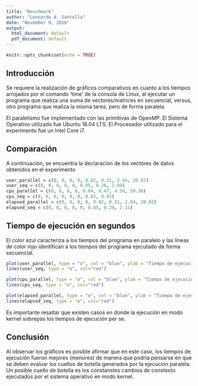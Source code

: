 ```yaml
---
title: "Benchmark"
author: "Leonardo A. Santella"
date: "November 9, 2016"
output:
  html_document: default
  pdf_document: default
---
```


```r
knitr::opts_chunk$set(echo = TRUE)
```

## Introducción

  Se requiere la realización de gráficos comparativos en cuanto a los tiempos arrojados por el comando 'time' de la consola de Linux, al ejecutar un programa que realiza una suma de vectores/matrices en secuencial, versus, otro programa que realiza la misma tarea, pero de forma paralela.
  
  El paralelismo fue implementado con las primitivas de OpenMP. El Sistema Operativo utilizado fue Ubuntu 16.04 LTS. El Procesador utilizado para el experimento fue un Intel Core i7.

## Comparación

  A continuación, se encuentra la declaración de los vectores de datos obtenidos en el experimento
```r
user_parallel = c(0, 0, 0, 0, 0.02, 0.21, 2.04, 20.82)
user_seq = c(0, 0, 0, 0, 0, 0.05, 0.26, 2.09)
cpu_parallel = c(0, 0, 0, 0, 0.04, 0.47, 4.58, 50.26)
cpu_seq = c(0, 0, 0, 0, 0, 0, 0.02, 0.05)
elapsed_parallel = c(0, 0, 0, 0, 0.02, 0.21, 2.04, 20.82)
elapsed_seq = c(0, 0, 0, 0, 0, 0.05, 0.29, 2.11)
```

## Tiempo de ejecución en segundos

El color azul caracteriza a los tiempos del programa en paralelo y las líneas de color rojo identifican a los tiempos del programa ejecutado de forma secuencial.

```r
plot(user_parallel, type = "o", col = "blue", ylab = "Tiempo de ejecucion en modo usuario", xlab = "Log10(Tamaño del vector)")
lines(user_seq, type = "o", col="red")
```

```r
plot(cpu_parallel, type = "o", col = "blue", ylab = "Tiempo de ejecucion en modo kernel", xlab = "Log10(Tamaño del vector)")
lines(cpu_seq, type = "o", col="red")
```

```r
plot(elapsed_parallel, type = "o", col = "blue", ylab = "Tiempo de ejecucion", xlab = "Log10(Tamaño del vector)")
lines(elapsed_seq, type = "o", col="red")
```

Es importante resaltar que existen casos en donde la ejecución en modo kernel sobrepas los tiempos de ejecución per se.

## Conclusión
  Al observar los gráficos es posible afirmar que en este caso, los tiempos de ejecución fueron mejores (menores) de manera que podría pensarse en que se deben evaluar los cuellos de botella generados por la ejecución paralela. Un posible cuello de botella es los constanstes cambios de constexto ejecutados por el sistema operativo en modo kernel.